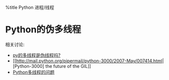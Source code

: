 %title Python 进程/线程

= Python的伪多线程 =
相关讨论:
* [[http://bbs.chinaunix.net/thread-1264893-1-1.html|py的多线程是伪线程吗?]]
* [[http://mail.python.org/pipermail/python-3000/2007-May/007414.html|[Python-3000] the future of the GIL]]
* [[http://bbs.csdn.net/topics/390226723|Python多线程的问题]]
